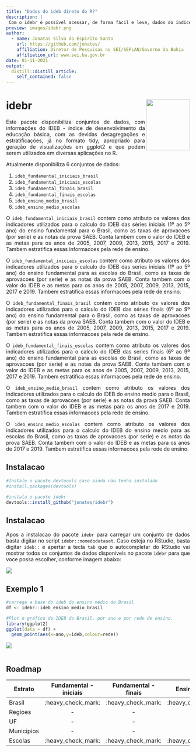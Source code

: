 ```yaml
---
title: "Dados do ideb direto do R?"
description: |
 Com o idebr é possível acessar, de forma fácil e leve, dados do índice de desenvolvimento da educação básica, diretamente do R, sem precisar fazer download algu,
preview: images/idebr.png
author:
  - name: Jonatas Silva do Espirito Santo 
    url: https://github.com/jonates/
    affiliation: Diretor de Pesquisas no SEI/SEPLAN/Governo da Bahia
    affiliation_url: www.sei.ba.gov.br
date: 01-11-2021
output:
  distill::distill_article:
    self_contained: false
---
```

<style>
body {
text-align: justify}
</style>

# idebr <a href='https://curso-r.github.io/idebr'><img src="https://github.com/jonates/idebr/blob/main/idebr.png?raw=true" align="right" width="120.216" height="139"/></a>

Este pacote disponibiliza conjuntos de dados, com informações do IDEB - índice de desenvolvimento da educação básica, com as devidas desagregações e estratificações, já no formato tidy, apropriado para geração de visualizações em ggplot2 e que podem serem utilizados em diversas aplicações no R.

Atualmente disponibiliza 6 conjuntos de dados:

1.  `ideb_fundamental_iniciais_brasil`
1.  `ideb_fundamental_iniciais_escolas`
1.  `ideb_fundamental_finais_brasil`
1.  `ideb_fundamental_finais_escolas`
1.  `ideb_ensino_medio_brasil`
1.  `ideb_ensino_medio_escolas`

O `ideb_fundamental_iniciais_brasil` contem como atributo os valores dos indicadores utilizados para o calculo do IDEB das séries iniciais (1º ao 5º ano) do ensino fundamental para o Brasil, como as taxas de aprovacoes (por serie) e as notas da prova SAEB. Conta tambem com o valor do IDEB e as metas para os anos de 2005, 2007, 2009, 2013, 2015, 2017 e 2019. Tambem estratifica essas informacoes pela rede de ensino.

O `ideb_fundamental_iniciais_escolas` contem como atributo os valores dos indicadores utilizados para o calculo do IDEB das series iniciais (1º ao 5º ano) do ensino fundamental para as escolas do Brasil, como as taxas de aprovacoes (por serie) e as notas da prova SAEB. Conta tambem com o valor do IDEB e as metas para os anos de 2005, 2007, 2009, 2013, 2015, 2017 e 2019. Tambem estratifica essas informacoes pela rede de ensino.

O `ideb_fundamental_finais_brasil` contem como atributo os valores dos indicadores utilizados para o calculo do IDEB das séries finais (6º ao 9º ano) do ensino fundamental para o Brasil, como as taxas de aprovacoes (por serie) e as notas da prova SAEB. Conta tambem com o valor do IDEB e as metas para os anos de 2005, 2007, 2009, 2013, 2015, 2017 e 2019. Tambem estratifica essas informacoes pela rede de ensino.

O `ideb_fundamental_finais_escolas` contem como atributo os valores dos indicadores utilizados para o calculo do IDEB das series finais (6º ao 9º ano) do ensino fundamental para as escolas do Brasil, como as taxas de aprovacoes (por serie) e as notas da prova SAEB. Conta tambem com o valor do IDEB e as metas para os anos de 2005, 2007, 2009, 2013, 2015, 2017 e 2019. Tambem estratifica essas informacoes pela rede de ensino.

O `ideb_ensino_medio_brasil` contem como atributo os valores dos indicadores utilizados para o calculo do IDEB do ensino medio para o Brasil, como as taxas de aprovacoes (por serie) e as notas da prova SAEB. Conta tambem com o valor do IDEB e as metas para os anos de 2017 e 2019. Tambem estratifica essas informacoes pela rede de ensino.

O `ideb_ensino_medio_escolas` contem como atributo os valores dos indicadores utilizados para o calculo do IDEB do ensino medio para as escolas do Brasil, como as taxas de aprovacoes (por serie) e as notas da prova SAEB. Conta tambem com o valor do IDEB e as metas para os anos de 2017 e 2019. Tambem estratifica essas informacoes pela rede de ensino.

## Instalacao

``` .r
#Instale o pacote devtoools caso ainda não tenha instalado
#install.packages(devtools)

#instala o pacote idebr
devtools::install_github("jonates/idebr")
```
## Instalacao
Apos a instalacao do pacote `idebr` para carregar um conjunto de dados basta digitar no script `idebr::nomedodataset`. Caso esteja no RStudio, basta digitar `ideb::` e apertar a tecla `tab` que o autocompletar do RStudio vai mostrar todos os conjuntos de dados disponiveis no pacote `idebr` para que voce possa escolher, conforme imagem abaixo:

<img src="https://raw.githubusercontent.com/jonates/idebr/main/carregando_dados.png"/>

## Exemplo 1

``` .r
#carrega a base do ideb do ensino médio do Brasil
df <- idebr::ideb_ensino_medio_brasil

#Plot o gráfico do IDEB do Brasil, por ano e por rede de ensino.
library(ggplot2)
ggplot(data = df) +
  geom_point(aes(x=ano,y=ideb,colour=rede))
```
<img src="https://raw.githubusercontent.com/jonates/idebr/main/diagrama_dispersao_Brasil_EM.png"/>


``` .r
```

## Roadmap

Estrato    | Fundamental - iniciais | Fundamental - finais | Ensino Medio             |
---------- | :--------------------: | :------------------: | :----------:
Brasil     | :heavy\_check\_mark: | :heavy\_check\_mark: | :heavy\_check\_mark:
Regioes    | - | - | -
UF         | - | - | -
Municipios | - | - | -
Escolas    | :heavy\_check\_mark: | :heavy\_check\_mark: | :heavy\_check\_mark:
